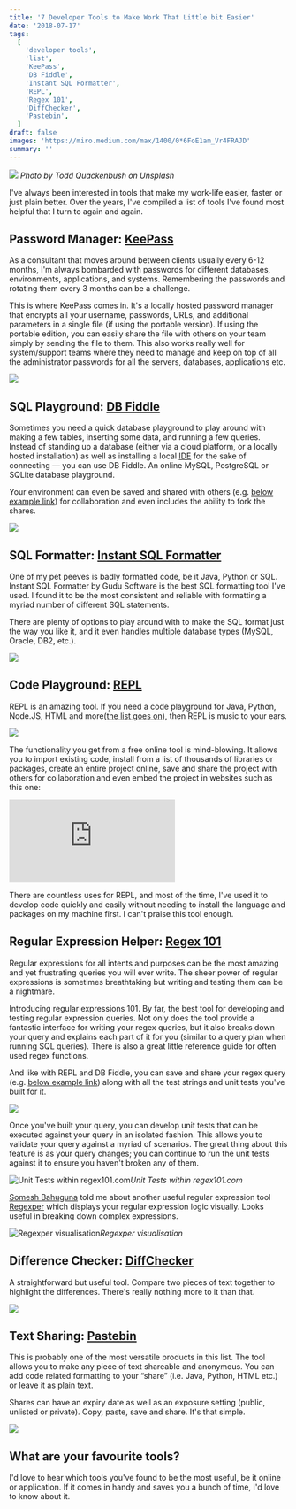 ```yaml
---
title: '7 Developer Tools to Make Work That Little bit Easier'
date: '2018-07-17'
tags:
  [
    'developer tools',
    'list',
    'KeePass',
    'DB Fiddle',
    'Instant SQL Formatter',
    'REPL',
    'Regex 101',
    'DiffChecker',
    'Pastebin',
  ]
draft: false
images: 'https://miro.medium.com/max/1400/0*6FoE1am_Vr4FRAJD'
summary: ''
---
```


![](https://miro.medium.com/max/1400/0*6FoE1am_Vr4FRAJD)
_Photo by Todd Quackenbush on Unsplash_

I've always been interested in tools that make my work-life easier, faster or just plain better. Over the years, I've compiled a list of tools I've found most helpful that I turn to again and again.

## Password Manager: [KeePass](https://keepass.info/)

As a consultant that moves around between clients usually every 6-12 months, I'm always bombarded with passwords for different databases, environments, applications, and systems. Remembering the passwords and rotating them every 3 months can be a challenge.

This is where KeePass comes in. It's a locally hosted password manager that encrypts all your username, passwords, URLs, and additional parameters in a single file (if using the portable version). If using the portable edition, you can easily share the file with others on your team simply by sending the file to them. This also works really well for system/support teams where they need to manage and keep on top of all the administrator passwords for all the servers, databases, applications etc.

![](https://cdn-images-1.medium.com/max/2000/0*7lQ4OD-IrAJ-roGO.png)

## SQL Playground: [DB Fiddle](https://www.db-fiddle.com/)

Sometimes you need a quick database playground to play around with making a few tables, inserting some data, and running a few queries. Instead of standing up a database (either via a cloud platform, or a locally hosted installation) as well as installing a local [IDE](https://en.wikipedia.org/wiki/Integrated_development_environment) for the sake of connecting — you can use DB Fiddle. An online MySQL, PostgreSQL or SQLite database playground.

Your environment can even be saved and shared with others (e.g. [below example link](https://www.db-fiddle.com/f/kyaXR8R7ysPvyYnUSuWnMB/0)) for collaboration and even includes the ability to fork the shares.

![](https://cdn-images-1.medium.com/max/5332/1*g1EiXQ_a0wHVt-RNnJSU8w.png)

## SQL Formatter: [Instant SQL Formatter](http://www.dpriver.com/pp/sqlformat.htm)

One of my pet peeves is badly formatted code, be it Java, Python or SQL. Instant SQL Formatter by Gudu Software is the best SQL formatting tool I've used. I found it to be the most consistent and reliable with formatting a myriad number of different SQL statements.

There are plenty of options to play around with to make the SQL format just the way you like it, and it even handles multiple database types (MySQL, Oracle, DB2, etc.).

![](https://cdn-images-1.medium.com/max/5332/1*74ob9msHr8D_dlpRp2Xbrw.png)

## Code Playground: [REPL](https://repl.it/)

REPL is an amazing tool. If you need a code playground for Java, Python, Node.JS, HTML and more([the list goes on](https://repl.it/languages)), then REPL is music to your ears.

![](https://cdn-images-1.medium.com/max/5332/1*RcME4YPpA8n593Rz6oWOaA.png)

The functionality you get from a free online tool is mind-blowing. It allows you to import existing code, install from a list of thousands of libraries or packages, create an entire project online, save and share the project with others for collaboration and even embed the project in websites such as this one:

<iframe src="https://medium.com/media/d80b1b036fa57154ee5068e7ea5b2895" frameBorder="0"></iframe>

There are countless uses for REPL, and most of the time, I've used it to develop code quickly and easily without needing to install the language and packages on my machine first. I can't praise this tool enough.

## Regular Expression Helper: [Regex 101](https://regex101.com/)

Regular expressions for all intents and purposes can be the most amazing and yet frustrating queries you will ever write. The sheer power of regular expressions is sometimes breathtaking but writing and testing them can be a nightmare.

Introducing regular expressions 101. By far, the best tool for developing and testing regular expression queries. Not only does the tool provide a fantastic interface for writing your regex queries, but it also breaks down your query and explains each part of it for you (similar to a query plan when running SQL queries). There is also a great little reference guide for often used regex functions.

And like with REPL and DB Fiddle, you can save and share your regex query (e.g. [below example link](https://regex101.com/r/nq07h1/4)) along with all the test strings and unit tests you've built for it.

![](https://cdn-images-1.medium.com/max/5332/1*inyQkeN3x1PtwdfuHPR8Qg.png)

Once you've built your query, you can develop unit tests that can be executed against your query in an isolated fashion. This allows you to validate your query against a myriad of scenarios. The great thing about this feature is as your query changes; you can continue to run the unit tests against it to ensure you haven't broken any of them.

![Unit Tests within regex101.com](https://cdn-images-1.medium.com/max/5332/1*PP5EMVjZw2BisEYxklazcg.png)_Unit Tests within regex101.com_

[Somesh Bahuguna](undefined) told me about another useful regular expression tool [Regexper](https://regexper.com/) which displays your regular expression logic visually. Looks useful in breaking down complex expressions.

![Regexper visualisation](https://cdn-images-1.medium.com/max/2000/1*UdK3lE8wD83SHJSu-Gj5xA.png)_Regexper visualisation_

## Difference Checker: [DiffChecker](https://www.diffchecker.com/)

A straightforward but useful tool. Compare two pieces of text together to highlight the differences. There's really nothing more to it than that.

![](https://cdn-images-1.medium.com/max/5332/1*VOMPxKriRTMJWIN8s1Qb7Q.png)

## Text Sharing: [Pastebin](https://pastebin.com/)

This is probably one of the most versatile products in this list. The tool allows you to make any piece of text shareable and anonymous. You can add code related formatting to your “share” (i.e. Java, Python, HTML etc.) or leave it as plain text.

Shares can have an expiry date as well as an exposure setting (public, unlisted or private). Copy, paste, save and share. It's that simple.

![](https://cdn-images-1.medium.com/max/5332/1*qMEh-wDmAIZxr3bjovTBEQ.png)

## What are your favourite tools?

I'd love to hear which tools you've found to be the most useful, be it online or application. If it comes in handy and saves you a bunch of time, I'd love to know about it.
